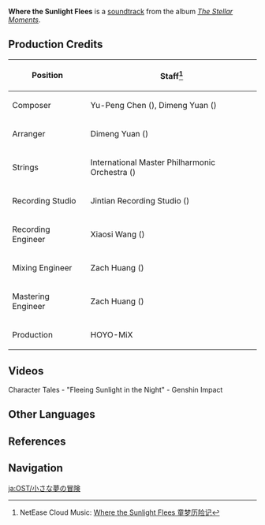 {{Soundtrack Infobox
|title          =
|image          = The Stellar Moments.png
|album          = The Stellar Moments
|number         = 03
|featured       =
|featured2      =
|featured3      =
|featured_disc  =
|featured_disc2 =
|featured_disc3 =
|youtube_id     = zmS7kzSHuSE
|youtube_time   = 201
|spotify_id     = 70I35BJbg54C2fzlQay0TB
|played_in      = Character Tales
|during         = [https://youtu.be/TFOeQuShLME Character Tales - "Fleeing Sunlight in the Night"]
|domain         =
|previous       = Let's Go, Crimson Knight!
|next           = Flaming Fry
}}
'''Where the Sunlight Flees''' is a [[soundtrack]] from the album ''[[The Stellar Moments]]''.

==Production Credits==
{| class="wikitable" style="text-align:left; height:0.5em"
! Position
! Staff<ref>NetEase Cloud Music: [https://music.163.com/#/song?id=1817406371 Where the Sunlight Flees 童梦历险记]</ref>
|-
! Composer
| Yu-Peng Chen ({{zh|陈致逸}}), Dimeng Yuan ({{zh|苑迪萌}})
|-
! Arranger
| Dimeng Yuan ({{zh|苑迪萌}})
|-
! Strings
| International Master Philharmonic Orchestra ({{zh|国际首席爱乐乐团}})
|-
! Recording Studio
| Jintian Recording Studio ({{zh|金田录音棚}})
|-
! Recording Engineer
| Xiaosi Wang ({{zh|王小四}})
|-
! Mixing Engineer
| Zach Huang ({{zh|黄巍}})
|-
! Mastering Engineer
| Zach Huang ({{zh|黄巍}})
|-
! Production
| HOYO-MiX
|}

==Videos==
<gallery>
Character Tales - "Fleeing Sunlight in the Night" - Genshin Impact
</gallery>

==Other Languages==
{{Other Languages
|en      = Where the Sunlight Flees
|zhs     = 童梦历险记
|zhs_rm  = Tóngmèng Lìxiǎn Jì
|zht     = 童夢歷險記
|zht_rm  = Tóngmèng Lìxiǎn Jì
|zh_tl   = 
|ja      = 小さな夢の冒険
|ja_rm   = Chiisana Yume no Bouken
|ja_tl   = 
|ko      = 꿈속 {{tt|탐험기|探險記}}
|ko_rm   = Kkumsok Tamheomgi
|ko_tl   = An Account of a Dreamland Expedition
|tr      = 
|it      = 
}}

==References==
{{Reflist}}

==Navigation==
{{Soundtrack Navbox|The Stellar Moments}}

[[ja:OST/小さな夢の冒険]]